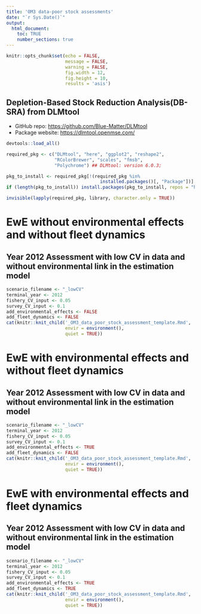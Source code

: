 ```yaml
---
title: 'OM3 data-poor stock assessments'
date: "`r Sys.Date()`"
output: 
  html_document:
    toc: TRUE
    number_sections: true
---
```


```r
knitr::opts_chunk$set(echo = FALSE, 
                      message = FALSE,
                      warning = FALSE,
                      fig.width = 12,
                      fig.height = 10,
                      results = 'asis')
```

## Depletion-Based Stock Reduction Analysis(DB-SRA) from DLMtool

- GitHub repo: <https://github.com/Blue-Matter/DLMtool>
- Package website: <https://dlmtool.openmse.com/>

```r
devtools::load_all()

required_pkg <- c("DLMtool", "here", "ggplot2", "reshape2",
                  "RColorBrewer", "scales", "fmsb", 
                  "Polychrome") ## DLMtool: version 6.0.3; 

pkg_to_install <- required_pkg[!(required_pkg %in%
                                   installed.packages()[, "Package"])]
if (length(pkg_to_install)) install.packages(pkg_to_install, repos = "http://cran.us.r-project.org")

invisible(lapply(required_pkg, library, character.only = TRUE))
```
# EwE without environmental effects and without fleet dynamics
<!-- ## Year 1996 Assessment with low CV in data and without environmental link in the estimation model -->

<!-- ```{r} -->
<!-- scenario_filename <- "_lowCV" -->
<!-- terminal_year <- 1996 -->
<!-- fishery_CV_input <- 0.05 -->
<!-- survey_CV_input <- 0.1 -->
<!-- add_environmental_effects <- FALSE -->
<!-- add_fleet_dynamics <- FALSE -->
<!-- cat(knitr::knit_child('_OM3_data_poor_stock_assessment_template.Rmd', -->
<!--                       envir = environment(), -->
<!--                       quiet = TRUE)) -->
<!-- ``` -->

<!-- ## Year 1997 Assessment with low CV in data and without environmental link in the estimation model -->

<!-- ```{r} -->
<!-- scenario_filename <- "_lowCV" -->
<!-- terminal_year <- 1997 -->
<!-- fishery_CV_input <- 0.05 -->
<!-- survey_CV_input <- 0.1 -->
<!-- add_environmental_effects <- FALSE -->
<!-- add_fleet_dynamics <- FALSE -->
<!-- cat(knitr::knit_child('_OM3_data_poor_stock_assessment_template.Rmd', -->
<!--                       envir = environment(), -->
<!--                       quiet = TRUE)) -->
<!-- ``` -->

<!-- ## Year 2004 Assessment with low CV in data and without environmental link in the estimation model -->

<!-- ```{r} -->
<!-- scenario_filename <- "_lowCV" -->
<!-- terminal_year <- 2004 -->
<!-- fishery_CV_input <- 0.05 -->
<!-- survey_CV_input <- 0.1 -->
<!-- add_environmental_effects <- FALSE -->
<!-- add_fleet_dynamics <- FALSE -->
<!-- cat(knitr::knit_child('_OM3_data_poor_stock_assessment_template.Rmd', -->
<!--                       envir = environment(), -->
<!--                       quiet = TRUE)) -->
<!-- ``` -->

<!-- ## Year 2007 Assessment with low CV in data and without environmental link in the estimation model -->

<!-- ```{r} -->
<!-- scenario_filename <- "_lowCV" -->
<!-- terminal_year <- 2007 -->
<!-- fishery_CV_input <- 0.05 -->
<!-- survey_CV_input <- 0.1 -->
<!-- add_environmental_effects <- FALSE -->
<!-- add_fleet_dynamics <- FALSE -->
<!-- cat(knitr::knit_child('_OM3_data_poor_stock_assessment_template.Rmd', -->
<!--                       envir = environment(), -->
<!--                       quiet = TRUE)) -->
<!-- ``` -->

## Year 2012 Assessment with low CV in data and without environmental link in the estimation model

```r
scenario_filename <- "_lowCV"
terminal_year <- 2012
fishery_CV_input <- 0.05
survey_CV_input <- 0.1
add_environmental_effects <- FALSE
add_fleet_dynamics <- FALSE
cat(knitr::knit_child('_OM3_data_poor_stock_assessment_template.Rmd',
                      envir = environment(),
                      quiet = TRUE))
```

<!-- ## Year 1996 Assessment with high CV in data and without environmental link in the estimation model -->

<!-- ```{r} -->
<!-- scenario_filename <- "_highCV" -->
<!-- terminal_year <- 1996 -->
<!-- fishery_CV_input <- 0.2 -->
<!-- survey_CV_input <- 0.5 -->
<!-- add_environmental_effects <- FALSE -->
<!-- add_fleet_dynamics <- FALSE -->
<!-- cat(knitr::knit_child('_OM3_data_poor_stock_assessment_template.Rmd', -->
<!--                       envir = environment(), -->
<!--                       quiet = TRUE)) -->
<!-- ``` -->

<!-- ## Year 1997 Assessment with high CV in data and without environmental link in the estimation model -->

<!-- ```{r} -->
<!-- scenario_filename <- "_highCV" -->
<!-- terminal_year <- 1997 -->
<!-- fishery_CV_input <- 0.2 -->
<!-- survey_CV_input <- 0.5 -->
<!-- add_environmental_effects <- FALSE -->
<!-- add_fleet_dynamics <- FALSE -->
<!-- cat(knitr::knit_child('_OM3_data_poor_stock_assessment_template.Rmd', -->
<!--                       envir = environment(), -->
<!--                       quiet = TRUE)) -->
<!-- ``` -->

<!-- ## Year 2004 Assessment with high CV in data and without environmental link in the estimation model -->

<!-- ```{r} -->
<!-- scenario_filename <- "_highCV" -->
<!-- terminal_year <- 2004 -->
<!-- fishery_CV_input <- 0.2 -->
<!-- survey_CV_input <- 0.5 -->
<!-- add_environmental_effects <- FALSE -->
<!-- add_fleet_dynamics <- FALSE -->
<!-- cat(knitr::knit_child('_OM3_data_poor_stock_assessment_template.Rmd', -->
<!--                       envir = environment(), -->
<!--                       quiet = TRUE)) -->
<!-- ``` -->

<!-- ## Year 2007 Assessment with high CV in data and without environmental link in the estimation model -->

<!-- ```{r} -->
<!-- scenario_filename <- "_highCV" -->
<!-- terminal_year <- 2007 -->
<!-- fishery_CV_input <- 0.2 -->
<!-- survey_CV_input <- 0.5 -->
<!-- add_environmental_effects <- FALSE -->
<!-- add_fleet_dynamics <- FALSE -->
<!-- cat(knitr::knit_child('_OM3_data_poor_stock_assessment_template.Rmd', -->
<!--                       envir = environment(), -->
<!--                       quiet = TRUE)) -->
<!-- ``` -->

<!-- ## Year 2012 Assessment with high CV in data and without environmental link in the estimation model -->

<!-- ```{r} -->
<!-- scenario_filename <- "_highCV" -->
<!-- terminal_year <- 2012 -->
<!-- fishery_CV_input <- 0.2 -->
<!-- survey_CV_input <- 0.5 -->
<!-- add_environmental_effects <- FALSE -->
<!-- add_fleet_dynamics <- FALSE -->
<!-- cat(knitr::knit_child('_OM3_data_poor_stock_assessment_template.Rmd', -->
<!--                       envir = environment(), -->
<!--                       quiet = TRUE)) -->
<!-- ``` -->

# EwE with environmental effects and without fleet dynamics
<!-- ## Year 1996 Assessment with low CV in data and without environmental link in the estimation model -->

<!-- ```{r} -->
<!-- scenario_filename <- "_lowCV" -->
<!-- terminal_year <- 1996 -->
<!-- fishery_CV_input <- 0.05 -->
<!-- survey_CV_input <- 0.1 -->
<!-- add_environmental_effects <- TRUE -->
<!-- add_fleet_dynamics <- FALSE -->
<!-- cat(knitr::knit_child('_OM3_data_poor_stock_assessment_template.Rmd', -->
<!--                       envir = environment(), -->
<!--                       quiet = TRUE)) -->
<!-- ``` -->

<!-- ## Year 1997 Assessment with low CV in data and without environmental link in the estimation model -->

<!-- ```{r} -->
<!-- scenario_filename <- "_lowCV" -->
<!-- terminal_year <- 1997 -->
<!-- fishery_CV_input <- 0.05 -->
<!-- survey_CV_input <- 0.1 -->
<!-- add_environmental_effects <- TRUE -->
<!-- add_fleet_dynamics <- FALSE -->
<!-- cat(knitr::knit_child('_OM3_data_poor_stock_assessment_template.Rmd', -->
<!--                       envir = environment(), -->
<!--                       quiet = TRUE)) -->
<!-- ``` -->

<!-- ## Year 2004 Assessment with low CV in data and without environmental link in the estimation model -->

<!-- ```{r} -->
<!-- scenario_filename <- "_lowCV" -->
<!-- terminal_year <- 2004 -->
<!-- fishery_CV_input <- 0.05 -->
<!-- survey_CV_input <- 0.1 -->
<!-- add_environmental_effects <- TRUE -->
<!-- add_fleet_dynamics <- FALSE -->
<!-- cat(knitr::knit_child('_OM3_data_poor_stock_assessment_template.Rmd', -->
<!--                       envir = environment(), -->
<!--                       quiet = TRUE)) -->
<!-- ``` -->

<!-- ## Year 2007 Assessment with low CV in data and without environmental link in the estimation model -->

<!-- ```{r} -->
<!-- scenario_filename <- "_lowCV" -->
<!-- terminal_year <- 2007 -->
<!-- fishery_CV_input <- 0.05 -->
<!-- survey_CV_input <- 0.1 -->
<!-- add_environmental_effects <- TRUE -->
<!-- add_fleet_dynamics <- FALSE -->
<!-- cat(knitr::knit_child('_OM3_data_poor_stock_assessment_template.Rmd', -->
<!--                       envir = environment(), -->
<!--                       quiet = TRUE)) -->
<!-- ``` -->

## Year 2012 Assessment with low CV in data and without environmental link in the estimation model

```r
scenario_filename <- "_lowCV"
terminal_year <- 2012
fishery_CV_input <- 0.05
survey_CV_input <- 0.1
add_environmental_effects <- TRUE
add_fleet_dynamics <- FALSE
cat(knitr::knit_child('_OM3_data_poor_stock_assessment_template.Rmd',
                      envir = environment(),
                      quiet = TRUE))
```

<!-- ## Year 1996 Assessment with high CV in data and without environmental link in the estimation model -->

<!-- ```{r} -->
<!-- scenario_filename <- "_highCV" -->
<!-- terminal_year <- 1996 -->
<!-- fishery_CV_input <- 0.2 -->
<!-- survey_CV_input <- 0.5 -->
<!-- add_environmental_effects <- TRUE -->
<!-- add_fleet_dynamics <- FALSE -->
<!-- cat(knitr::knit_child('_OM3_data_poor_stock_assessment_template.Rmd', -->
<!--                       envir = environment(), -->
<!--                       quiet = TRUE)) -->
<!-- ``` -->

<!-- ## Year 1997 Assessment with high CV in data and without environmental link in the estimation model -->

<!-- ```{r} -->
<!-- scenario_filename <- "_highCV" -->
<!-- terminal_year <- 1997 -->
<!-- fishery_CV_input <- 0.2 -->
<!-- survey_CV_input <- 0.5 -->
<!-- add_environmental_effects <- TRUE -->
<!-- add_fleet_dynamics <- FALSE -->
<!-- cat(knitr::knit_child('_OM3_data_poor_stock_assessment_template.Rmd', -->
<!--                       envir = environment(), -->
<!--                       quiet = TRUE)) -->
<!-- ``` -->

<!-- ## Year 2004 Assessment with high CV in data and without environmental link in the estimation model -->

<!-- ```{r} -->
<!-- scenario_filename <- "_highCV" -->
<!-- terminal_year <- 2004 -->
<!-- fishery_CV_input <- 0.2 -->
<!-- survey_CV_input <- 0.5 -->
<!-- add_environmental_effects <- TRUE -->
<!-- add_fleet_dynamics <- FALSE -->
<!-- cat(knitr::knit_child('_OM3_data_poor_stock_assessment_template.Rmd', -->
<!--                       envir = environment(), -->
<!--                       quiet = TRUE)) -->
<!-- ``` -->

<!-- ## Year 2007 Assessment with high CV in data and without environmental link in the estimation model -->

<!-- ```{r} -->
<!-- scenario_filename <- "_highCV" -->
<!-- terminal_year <- 2007 -->
<!-- fishery_CV_input <- 0.2 -->
<!-- survey_CV_input <- 0.5 -->
<!-- add_environmental_effects <- TRUE -->
<!-- add_fleet_dynamics <- FALSE -->
<!-- cat(knitr::knit_child('_OM3_data_poor_stock_assessment_template.Rmd', -->
<!--                       envir = environment(), -->
<!--                       quiet = TRUE)) -->
<!-- ``` -->

<!-- ## Year 2012 Assessment with high CV in data and without environmental link in the estimation model -->

<!-- ```{r} -->
<!-- scenario_filename <- "_highCV" -->
<!-- terminal_year <- 2012 -->
<!-- fishery_CV_input <- 0.2 -->
<!-- survey_CV_input <- 0.5 -->
<!-- add_environmental_effects <- TRUE -->
<!-- add_fleet_dynamics <- FALSE -->
<!-- cat(knitr::knit_child('_OM3_data_poor_stock_assessment_template.Rmd', -->
<!--                       envir = environment(), -->
<!--                       quiet = TRUE)) -->
<!-- ``` -->

# EwE with environmental effects and fleet dynamics
<!-- ## Year 1996 Assessment with low CV in data and without environmental link in the estimation model -->

<!-- ```{r} -->
<!-- terminal_year <- 1996 -->
<!-- fishery_CV_input <- 0.05 -->
<!-- survey_CV_input <- 0.1 -->
<!-- add_environmental_effects <- TRUE -->
<!-- add_fleet_dynamics <- TRUE -->
<!-- cat(knitr::knit_child('_OM3_data_poor_stock_assessment_template.Rmd', -->
<!--                       envir = environment(), -->
<!--                       quiet = TRUE)) -->
<!-- ``` -->

<!-- ## Year 1997 Assessment with low CV in data and without environmental link in the estimation model -->

<!-- ```{r} -->
<!-- scenario_filename <- "_lowCV" -->
<!-- terminal_year <- 1997 -->
<!-- fishery_CV_input <- 0.05 -->
<!-- survey_CV_input <- 0.1 -->
<!-- add_environmental_effects <- TRUE -->
<!-- add_fleet_dynamics <- TRUE -->
<!-- cat(knitr::knit_child('_OM3_data_poor_stock_assessment_template.Rmd', -->
<!--                       envir = environment(), -->
<!--                       quiet = TRUE)) -->
<!-- ``` -->

<!-- ## Year 2004 Assessment with low CV in data and without environmental link in the estimation model -->

<!-- ```{r} -->
<!-- scenario_filename <- "_lowCV" -->
<!-- terminal_year <- 2004 -->
<!-- fishery_CV_input <- 0.05 -->
<!-- survey_CV_input <- 0.1 -->
<!-- add_environmental_effects <- TRUE -->
<!-- add_fleet_dynamics <- TRUE -->
<!-- cat(knitr::knit_child('_OM3_data_poor_stock_assessment_template.Rmd', -->
<!--                       envir = environment(), -->
<!--                       quiet = TRUE)) -->
<!-- ``` -->

<!-- ## Year 2007 Assessment with low CV in data and without environmental link in the estimation model -->

<!-- ```{r} -->
<!-- scenario_filename <- "_lowCV" -->
<!-- terminal_year <- 2007 -->
<!-- fishery_CV_input <- 0.05 -->
<!-- survey_CV_input <- 0.1 -->
<!-- add_environmental_effects <- TRUE -->
<!-- add_fleet_dynamics <- TRUE -->
<!-- cat(knitr::knit_child('_OM3_data_poor_stock_assessment_template.Rmd', -->
<!--                       envir = environment(), -->
<!--                       quiet = TRUE)) -->
<!-- ``` -->

## Year 2012 Assessment with low CV in data and without environmental link in the estimation model

```r
scenario_filename <- "_lowCV"
terminal_year <- 2012
fishery_CV_input <- 0.05
survey_CV_input <- 0.1
add_environmental_effects <- TRUE
add_fleet_dynamics <- TRUE
cat(knitr::knit_child('_OM3_data_poor_stock_assessment_template.Rmd',
                      envir = environment(),
                      quiet = TRUE))
```

<!-- ## Year 1996 Assessment with high CV in data and without environmental link in the estimation model -->

<!-- ```{r} -->
<!-- scenario_filename <- "_highCV" -->
<!-- terminal_year <- 1996 -->
<!-- fishery_CV_input <- 0.2 -->
<!-- survey_CV_input <- 0.5 -->
<!-- add_environmental_effects <- TRUE -->
<!-- add_fleet_dynamics <- TRUE -->
<!-- cat(knitr::knit_child('_OM3_data_poor_stock_assessment_template.Rmd', -->
<!--                       envir = environment(), -->
<!--                       quiet = TRUE)) -->
<!-- ``` -->

<!-- ## Year 1997 Assessment with high CV in data and without environmental link in the estimation model -->

<!-- ```{r} -->
<!-- scenario_filename <- "_highCV" -->
<!-- terminal_year <- 1997 -->
<!-- fishery_CV_input <- 0.2 -->
<!-- survey_CV_input <- 0.5 -->
<!-- add_environmental_effects <- TRUE -->
<!-- add_fleet_dynamics <- TRUE -->
<!-- cat(knitr::knit_child('_OM3_data_poor_stock_assessment_template.Rmd', -->
<!--                       envir = environment(), -->
<!--                       quiet = TRUE)) -->
<!-- ``` -->

<!-- ## Year 2004 Assessment with high CV in data and without environmental link in the estimation model -->

<!-- ```{r} -->
<!-- scenario_filename <- "_highCV" -->
<!-- terminal_year <- 2004 -->
<!-- fishery_CV_input <- 0.2 -->
<!-- survey_CV_input <- 0.5 -->
<!-- add_environmental_effects <- TRUE -->
<!-- add_fleet_dynamics <- TRUE -->
<!-- cat(knitr::knit_child('_OM3_data_poor_stock_assessment_template.Rmd', -->
<!--                       envir = environment(), -->
<!--                       quiet = TRUE)) -->
<!-- ``` -->

<!-- ## Year 2007 Assessment with high CV in data and without environmental link in the estimation model -->

<!-- ```{r} -->
<!-- scenario_filename <- "_highCV" -->
<!-- terminal_year <- 2007 -->
<!-- fishery_CV_input <- 0.2 -->
<!-- survey_CV_input <- 0.5 -->
<!-- add_environmental_effects <- TRUE -->
<!-- add_fleet_dynamics <- TRUE -->
<!-- cat(knitr::knit_child('_OM3_data_poor_stock_assessment_template.Rmd', -->
<!--                       envir = environment(), -->
<!--                       quiet = TRUE)) -->
<!-- ``` -->

<!-- ## Year 2012 Assessment with high CV in data and without environmental link in the estimation model -->

<!-- ```{r} -->
<!-- scenario_filename <- "_highCV" -->
<!-- terminal_year <- 2012 -->
<!-- fishery_CV_input <- 0.2 -->
<!-- survey_CV_input <- 0.5 -->
<!-- add_environmental_effects <- TRUE -->
<!-- add_fleet_dynamics <- TRUE -->
<!-- cat(knitr::knit_child('_OM3_data_poor_stock_assessment_template.Rmd', -->
<!--                       envir = environment(), -->
<!--                       quiet = TRUE)) -->
<!-- ``` -->
